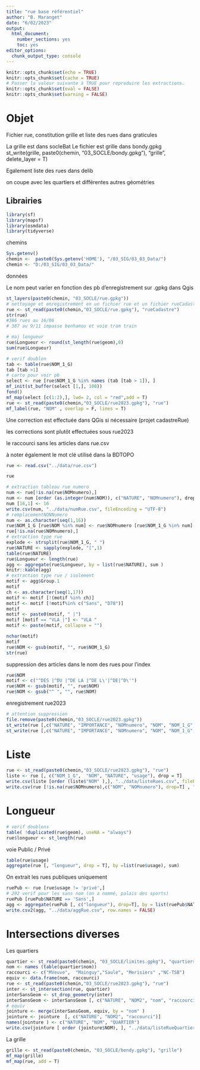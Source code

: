 ```yaml
---
title: "rue base référentiel"
author: "B. Maranget"
date: "6/02/2023"
output: 
  html_document: 
    number_sections: yes
    toc: yes
editor_options: 
  chunk_output_type: console
---
```



```r
knitr::opts_chunk$set(echo = TRUE)
knitr::opts_chunk$set(cache = TRUE)
# Passer la valeur suivante à TRUE pour reproduire les extractions.
knitr::opts_chunk$set(eval = FALSE)
knitr::opts_chunk$set(warning = FALSE)
```


# Objet

Fichier rue, constitution grille et liste des rues dans graticules

La grille est dans socleBat
Le fichier est grille dans bondy.gpkg
st_write(grille, paste0(chemin, "03_SOCLE/bondy.gpkg"), "grille", delete_layer = T)

Egalement liste des rues dans delib

on coupe avec les quartiers et différentes autres géométries

## Librairies


```r
library(sf)
library(mapsf)
library(osmdata)
library(tidyverse)
```


chemins

```r
Sys.getenv()
chemin <-  paste0(Sys.getenv('HOME'), "/03_SIG/03_03_Data/")
chemin <- "D:/03_SIG/03_03_Data/"
```


données

Le nom peut varier en fonction des pb d'enregistrement sur .gpkg dans Qgis

```r
st_layers(paste0(chemin, "03_SOCLE/rue.gpkg"))
# nettoyage et enregistrement en un fichier rue et un fichier rueCadastre
rue <- st_read(paste0(chemin,"03_SOCLE/rue.gpkg"), "rueCadastre")
str(rue)
#386 rues au 16/06
# 387 au 9/11 impasse benhamou et voie tram train

# maj longueur
rue$Longueur <- round(st_length(rue$geom),0)
sum(rue$Longueur)

# verif doublon
tab <- table(rue$NOM_1_G)
tab [tab >1]
# carto pour voir pb
select <- rue [rue$NOM_1_G %in% names (tab [tab > 1]), ]
mf_init(st_buffer(select [1,], 100))
fond()
mf_map(select [c(1:2),], lwd= 2, col = "red",add = T)
rue <- st_read(paste0(chemin,"03_SOCLE/rue2023.gpkg"), "rue")
mf_label(rue, "NOM" , overlap = F, lines = T)
```


Une correction est effectuée dans QGis si nécessaire (projet cadastreRue)


les corrections sont plutôt effectuées sous rue2023


le raccourci sans les articles dans rue.csv

à noter également le mot clé utilisé dans la BDTOPO

```r
rue <- read.csv("../data/rue.csv")

rue

```



```r
# extraction tableau rue numero
num <- rue[!is.na(rue$NOMnumero),]
num <- num [order (as.integer(num$NOM)), c("NATURE", "NOMnumero"), drop = T]
num [16,1] <- 16
write.csv(num, "../data/numRue.csv", fileEncoding = "UTF-8")
# remplacementNONNumero
num <- as.character(seq(1,16))
rue$NOM_1_G [rue$NOM %in% num] <- rue$NOMnumero [rue$NOM_1_G %in% num]
rue[!is.na(rue$NOMnumero),]
# extraction type rue
explode <- strsplit(rue$NOM_1_G, " ")
rue$NATURE <- sapply(explode, "[",1)
table(rue$NATURE)
rue$Longueur <- length(rue)
agg <- aggregate(rue$Longueur, by = list(rue$NATURE), sum )
knitr::kable(agg)
# extraction type rue / isolement
motif <- agg$Group.1
motif
ch <- as.character(seq(1,17))
motif <- motif [!(motif %in% ch)]
motif <- motif [!motif%in% c("Sans", "D78")]
motif
motif <- paste0(motif, " |")
motif [motif == "VLA |"] <- "VLA "
motif <- paste(motif, collapse = "")

nchar(motif)
motif
rue$NOM <- gsub(motif, "", rue$NOM_1_G)
str(rue)

```


suppression des articles dans le nom des rues pour l'index

```r
rue$NOM
motif <- c("^DES |^DU |^DE LA |^DE L\'|^DE|^D\'")
rue$NOM <- gsub(motif, "", rue$NOM)
rue$NOM <- gsub("^ ", "", rue$NOM)
```

enregistrement rue2023

```r
# attention suppression
file.remove(paste0(chemin,"03_SOCLE/rue2023.gpkg"))
st_write(rue [,c("NATURE", "IMPORTANCE", "NOMnumero", "NOM", "NOM_1_G", "usage")], paste0(chemin, "03_SOCLE/rue2023.gpkg"), "rue", delete_layer = T)
st_write(rue [,c("NATURE", "IMPORTANCE", "NOMnumero", "NOM", "NOM_1_G", "usage", "cadastre", "incoherence")], paste0(chemin, "03_SOCLE/rue2023.gpkg"), "rueCadastre", delete_layer = T)
```



# Liste


```r
rue <- st_read(paste0(chemin,"03_SOCLE/rue2023.gpkg"), "rue")
liste <- rue [, c("NOM_1_G",  "NOM", "NATURE", "usage"), drop = T]
write.csv(liste [order (liste$"NOM" ),], "../data/listeRues.csv", fileEncoding = "UTF-8")
write.csv(rue [!is.na(rue$NOMnumero),c("NOM", "NOMnumero"), drop=T] , "../data/listePetiteRue.csv")
```



# Longueur


```r
# verif doublons
table( !duplicated(rue$geom), useNA = "always")
rue$longueur <- st_length(rue)
```

voie Public / Privé

```r
table(rue$usage)
aggregate(rue [, "longueur", drop = T], by =list(rue$usage), sum)
```



On extrait les rues publiques uniquement

```r
ruePub <- rue [rue$usage != 'privé',]
# 292 verif pour les sans nom (on a nommé, palais des sports)
ruePub [ruePub$NATURE == 'Sans',]
agg <- aggregate(ruePub [, c("longueur"), drop=T], by = list(ruePub$NATURE, ruePub$IMPORTANCE), sum)
write.csv2(agg, "../data/aggRue.csv", row.names = FALSE)
```



# Intersections diverses


Les quartiers

```r
quartier <- st_read(paste0(chemin, "03_SOCLE/limites.gpkg"), "quartiers")
nom <- names (table(quartier$nom)) 
raccourci <- c("MVeuve",  "Mainguy","Saule", "Merisiers" ,"NC-TSB")
equiv <- data.frame(nom, raccourci)
rue <- st_read(paste0(chemin,"03_SOCLE/rue2023.gpkg"), "rue")
inter <- st_intersection(rue, quartier)
interSansGeom <- st_drop_geometry(inter)
interSansGeom <- interSansGeom [, c("NATURE", "NOM2", "nom", "raccourci")]
# equiv
jointure <- merge(interSansGeom, equiv, by = "nom" )
jointure <- jointure  [, c("NATURE", "NOM2", "raccourci")]
names(jointure ) <- c("NATURE", "NOM", "QUARTIER")
write.csv(jointure [ order (jointure$NOM), ], "../data/listeRueQuartier.csv", fileEncoding= "UTF-8")
```



La grille

```r
grille <- st_read(paste0(chemin, "03_SOCLE/bondy.gpkg"), "grille")
mf_map(grille)
mf_map(rue, add = T)
```

```r

```

